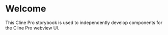
<Meta title="Welcome" />

# Welcome

This Cline Pro storybook is used to independently develop components for the Cline Pro webview UI.
